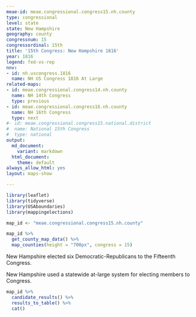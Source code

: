 ```yaml
---
meae-id: meae.congressional.congress15.nh.county
type: congressional
level: state
state: New Hampshire
geography: county
congressnum: 15
congressordinal: 15th
title: '15th Congress: New Hampshire 1816'
year: 1816
legend: fed-vs-rep
nnv:
- id: nh.uscongress.1816
  name: NH US Congress 1816 At Large
related-maps:
- id: meae.congressional.congress14.nh.county
  name: NH 14th Congress
  type: previous
- id: meae.congressional.congress16.nh.county
  name: NH 16th Congress
  type: next
#- id: meae.congressional.congress15.national.district
#  name: National 15th Congress
#  type: national
output:
  md_document:
    variant: markdown
  html_document:
    theme: default
always_allow_html: yes
layout: maps-show

---
```


```r
library(leaflet)
library(tidyverse)
library(USAboundaries)
library(mappingelections)

map_id <- "meae.congressional.congress15.nh.county"
```

<div class="map">

```r
map_id %>%
  get_county_map_data() %>%
  map_counties(height = "700px", congress = 15)
```

</div>

New Hampshire elected six Democratic-Republicans to the Fifteenth Congress.

New Hampshire used a statewide at-large system for electing members to Congress. 

<div class="results-table">

```r
map_id %>%
  candidate_results() %>%
  results_to_table() %>%
  cat()
```

</div>

